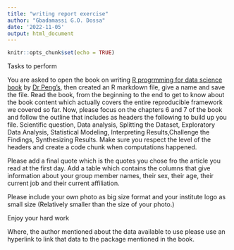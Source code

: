 ```yaml
---
title: "writing report exercise"
author: "Gbadamassi G.O. Dossa"
date: '2022-11-05'
output: html_document
---
```


```r
knitr::opts_chunk$set(echo = TRUE)
```

Tasks to perform

You are asked to open the book on writing [R progrmming for data science book](https://leanpub.com/rprogramming) by [Dr Peng's](https://rdpeng.org/), then created  an R markdown file, give a name and save the file.
Read the book, from the beginning to the end to get to know about the book content which actually covers the entire reproducible framework we covered so far.
Now, please focus on the chapters 6 and 7 of the book and follow the outline that includes as headers the following to build up you file. Scientific question, Data analysis, Splitting the Dataset, Exploratory Data Analysis, Statistical Modeling, Interpreting Results,Challenge the Findings, Synthesizing Results. Make sure you respect the level of the headers and create a code chunk when computations happened.

Please add a final quote which is the quotes you chose fro the article you read at the first day.
Add a table which contains the columns that give information about your group member names, their sex, their age, their current job and their current affiliation.

Please include your own photo as big size format and your institute logo as small size (Relatively smaller than the size of your photo.)

Enjoy your hard work

Where, the author mentioned about the data available to use please use an hyperlink to link that data to the package mentioned in the book.
